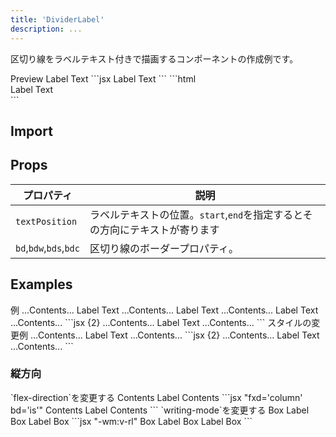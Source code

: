 ```yaml
---
title: 'DividerLabel'
description: ...
---
```




区切り線をラベルテキスト付きで描画するコンポーネントの作成例です。

<Preview>
	<PreviewTitle>Preview</PreviewTitle>
	<PreviewArea p='40'>
		<DividerLabel>Label Text</DividerLabel>
	</PreviewArea>
	<PreviewCode slot='tab' label='JSX'>
		```jsx
		<DividerLabel>Label Text</DividerLabel>
		```
	</PreviewCode>
	<PreviewCode slot='tab' label='HTML'>
	```html
	<div class="b--dividerLabel l--flex -ai:c -lh:1 -c:text-2 -g:30">
		<div class="a--divider -bd:bs -fx:1" aria-hidden="true"></div>
		<div class="b--dividerLabel__text">Label Text</div>
		<div class="a--divider -bd:bs -fx:1" aria-hidden="true"></div>
	</div>
	```
	</PreviewCode>
</Preview>


## Import
<ImportSource name='DividerLabel' react astro/>



## Props

| プロパティ | 説明 |
|---|---|
|`textPosition`|ラベルテキストの位置。`start`,`end`を指定するとその方向にテキストが寄ります|
| `bd`,`bdw`,`bds`,`bdc` | 区切り線のボーダープロパティ。 |


## Examples

<Preview>
	<PreviewTitle>例</PreviewTitle>
	<PreviewArea p='30' >
		<Box bgc='base-2' c='text-2' py='50' ta='c'>...Contents...</Box>
		<DividerLabel>Label Text</DividerLabel>
		<Box bgc='base-2' c='text-2' py='50' ta='c'>...Contents...</Box>
		<DividerLabel c='text-2' textPosition='start'>Label Text</DividerLabel>
		<Box bgc='base-2' c='text-2' py='50' ta='c'>...Contents...</Box>
		<DividerLabel c='blue' textPosition='end'>Label Text</DividerLabel>
		<Box bgc='base-2' c='text-2' py='50' ta='c'>...Contents...</Box>
	</PreviewArea>
	<PreviewCode>
		```jsx {2}
		<Box bgc='base-2' c='text-2' py='50' ta='c'>...Contents...</Box>
		<DividerLabel>Label Text</DividerLabel>
		<Box bgc='base-2' c='text-2' py='50' ta='c'>...Contents...</Box>
		```
	</PreviewCode>
</Preview>

<Preview>
	<PreviewTitle>スタイルの変更例</PreviewTitle>
	<PreviewArea p='30'>
		<Box bgc='base-2' c='text-2' py='50' ta='c'>...Contents...</Box>
		<DividerLabel bds='dotted' bdw='5px' c='purple' fz='s' ff='mono'>Label Text</DividerLabel>
		<Box bgc='base-2' c='text-2' py='50' ta='c'>...Contents...</Box>
	</PreviewArea>
	<PreviewCode>
		```jsx {2}
		<Box bgc='base-2' c='text-2' py='50' ta='c'>...Contents...</Box>
		<DividerLabel bds='dotted' bdw='5px' c='purple' fz='s' ff='mono'>Label Text</DividerLabel>
		<Box bgc='base-2' c='text-2' py='50' ta='c'>...Contents...</Box>
		```
	</PreviewCode>
</Preview>



### 縦方向

<Preview>
	<PreviewTitle>`flex-direction`を変更する</PreviewTitle>
	<PreviewArea p='30' isFlow={false}>
		<Flex ai='c' g='20'>
			<Box fx='1' bgc='base-2' py='50' ta='c'>Contents</Box>
			<DividerLabel fxd='column' bd='is' fz='s' aslf='stretch'>Label</DividerLabel>
			<Box fx='1' bgc='base-2' py='50' ta='c'>Contents</Box>
		</Flex>
	</PreviewArea>
	<PreviewCode>
		```jsx "fxd='column' bd='is'"
		<Flex ai='c' g='20'>
			<Box fx='1' bgc='base-2' py='50' ta='c'>Contents</Box>
			<DividerLabel fxd='column' bd='is' fz='s' aslf='stretch'>Label</DividerLabel>
			<Box fx='1' bgc='base-2' py='50' ta='c'>Contents</Box>
		</Flex>
		```
	</PreviewCode>
</Preview>

<Preview>
	<PreviewTitle>`writing-mode`を変更する</PreviewTitle>
	<PreviewArea resize p='30' isFlow={false}>
		<Flex ai='stretch' g='20'>
			<Box fx='1' bgc='base-2' py='50' ta='c'>Box</Box>
			<DividerLabel className='-wm:v-rl' fz='xs' g='20' textPosition='start'>Label</DividerLabel>
			<Box fx='1' bgc='base-2' py='50' ta='c'>Box</Box>
			<DividerLabel className='-wm:v-rl' fz='xs' g='20' textPosition='end'>Label</DividerLabel>
			<Box fx='1' bgc='base-2' py='50' ta='c'>Box</Box>
		</Flex>
	</PreviewArea>
	<PreviewCode>
		```jsx "-wm:v-rl"
		<Flex ai='stretch' g='20'>
			<Box fx='1' bgc='base-2' py='50' ta='c'>Box</Box>
			<DividerLabel className='-wm:v-rl' fz='xs' g='20' textPosition='start'>Label</DividerLabel>
			<Box fx='1' bgc='base-2' py='50' ta='c'>Box</Box>
			<DividerLabel className='-wm:v-rl' fz='xs' g='20' textPosition='end'>Label</DividerLabel>
			<Box fx='1' bgc='base-2' py='50' ta='c'>Box</Box>
		</Flex>
		```
	</PreviewCode>
</Preview>
